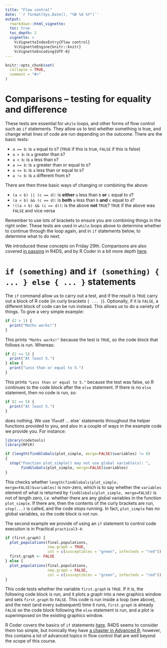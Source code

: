```yaml
---
title: "Flow control"
date: '`r format(Sys.Date(), "%B %d %Y")`'
output:
  rmarkdown::html_vignette:
  toc: true
  toc_depth: 2
  vignette: >
    %\VignetteIndexEntry{Flow control}
    %\VignetteEngine{knitr::knitr}
    %\VignetteEncoding{UTF-8}
---
```


```r
knitr::opts_chunk$set(
  collapse = TRUE,
  comment = "#>"
)
```

# Comparisons -- testing for equality and difference

These tests are essential for `while` loops, and other forms of flow control
such as `if` statements. They allow us to test whether something is true, and
change what lines of code are run depending on the outcome. There are the
basic tests:

- `a == b`: is `a` equal to `b`? (`TRUE` if this is true, `FALSE` if this is false)
- `a > b`: is `a` greater than `b`?
- `a < b`: is `a` less than `b`?
- `a >= b`: is `a` greater than or equal to `b`?
- `a <= b`: is `a` less than or equal to `b`?
- `a != b`: is `a` different from `b`?

There are then three basic ways of changing or combining the above:

- `(a < b) || (c == d)`: is **either ** `a` less than `b` **or** `c` equal to `d`?
- `(a < b) && (c == d)`: is **both** `a` less than `b` **and** `c` equal to `d`?
- `!((a < b) && (c == d))`: is the above **not** `TRUE`? `TRUE` if the above was
  `FALSE` and vice versa 

Remember to use lots of brackets to ensure you are combining things in the right
order. These tests are used in `while` loops above to determine whether to
continue through the loop again, and in `if` statements below, to determine what
to do next.

We introduced these concepts on Friday 29th. Comparisons are also
covered [in passing][operators-R4DS] in R4DS, and by R Coder in a bit more
depth [here][operators-rcoder].

# `if (something)` and `if (something) { ... } else { ... }` statements

The `if` command allow us to carry out a test, and if the result is `TRUE` carry
out a block of R code (in curly brackets `{ ... }`). Optionally, if it is
`FALSE`, a different block of code can be run instead. This allows us to do a
variety of things. To give a very simple example:

```R
if (2 > 1) {
  print("Maths works!")
}
```

This prints `"Maths works!"` because the test is `TRUE`, so the code block
that follows is run. Whereas:

```R
if (2 >= 5) {
  print("At least 5.")
} else {
  print("Less than or equal to 5.")
}
```

This prints `"Less than or equal to 5."` because the test was false, so R
continues to the code block after the `else` statement. If there is no `else`
statement, then no code is run, so:

```R
if (2 >= 5) {
  print("At least 5.")
}
```

does nothing. We use 'if` and `if ... else` statements throughout the helper
functions provided to you, and also in a couple of ways in the example code we
provide you. For instance:

```R
library(codetools)
library(RPiR)

if (length(findGlobals(plot_simple, merge=FALSE)$variables) != 0)
{
  stop("Function plot_simple() may not use global variable(s): ",
       findGlobals(plot_simple, merge=FALSE)$variables)
}
```

This checks whether `length(findGlobals(plot_simple, merge=FALSE)$variables)` is
non-zero, which is to say whether the `variables` element of what is returned by
`findGlobals(plot_simple, merge=FALSE)` is not of length zero, *i.e.* whether
there are any global variables in the function `plot_simple`. If there are, then
the contents of the curly brackets are run, `stop(...)` is called, and the code
stops running. In fact, `plot_simple` has no global variables, so the code block
is not run.

The second example we provide of using an `if` statement to control code
execution is in Practical `practical3-4`:

```R
if (first.graph) {
  plot_populations(final.populations,
                   new.graph = TRUE, 
                   col = c(susceptibles = "green", infecteds = "red"))
  first.graph <- FALSE 
} else {
  plot_populations(final.populations,
                   new.graph = FALSE,
                   col = c(susceptibles = "green", infecteds = "red"))
}
```

This code tests whether the variable `first.graph` is `TRUE`. If it is, the
following code block is run, and it plots a graph into a new graphics window and
sets `first.graph` to `FALSE`. This code is run inside a loop (see above), and
the next (and every subsequent) time it runs, `first.graph` is already `FALSE`
so the code block following the `else` statement is run, and a plot is
superimposed on the existing graphics window.

R Coder covers the basics of `if` statements [here][if-rcoder]. R4DS seems to
consider them too simple, but ironically they have [a chapter in Advanced
R][if-advanced-r2]; however, this contains a lot of advanced topics in flow
control that are well beyond the scope of this course.

[operators-R4DS]: https://r4ds.had.co.nz/transform.html?q=compa#comparisons
[if-advanced-r2]: https://adv-r.hadley.nz/control-flow.html
[operators-rcoder]: https://r-coder.com/operators-r
[if-rcoder]: https://r-coder.com/if-else-r
